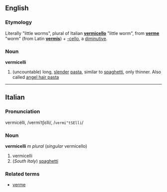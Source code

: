 ==English==
===Etymology===
Literally "little worms", plural of Italian '''[[vermicello]]''' "little worm", from '''[[verme]]''' "worm" (from Latin '''[[vermis]]''') + [[-cello]], a [[diminutive]].

===Noun===
'''vermicelli'''
{{wikipedia}}
#(uncountable) long, [[slender]] [[pasta]], similar to [[spaghetti]], only thinner.  Also called [[angel hair pasta]]

----

==Italian==
===Pronunciation===
vermicèlli, /vermiˈtʃɛlli/, /<tt>vermi"tSElli</tt>/
===Noun===
'''vermicelli''' ''m plural'' (''singular'' vermicello)

# vermicelli
# (''South Italy'') [[spaghetti]]

===Related terms===
*[[verme]]